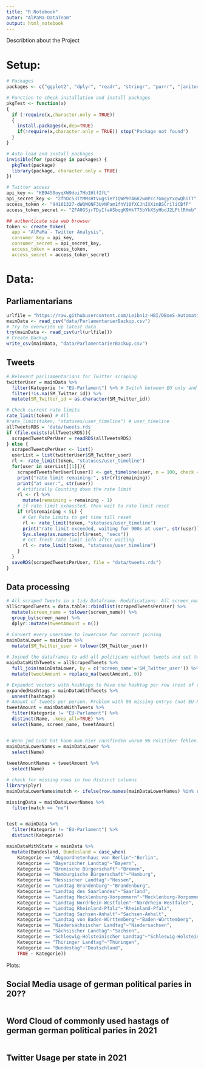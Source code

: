 ---
title: "R Notebook"
autor: "AlPaMa-DataTeam"
output: html_notebook
---

Describtion about the Project

# Setup:
```{r}
# Packages
packages <- c("ggplot2", "dplyr", "readr", "stringr", "purrr", "janitor", "ggrepel", "rtweet", "twitteR", 'purrr', 'tidyr')

# Function to check installation and install packages
pkgTest <- function(x)
{
  if (!require(x,character.only = TRUE))
  {
    install.packages(x,dep=TRUE)
    if(!require(x,character.only = TRUE)) stop("Package not found")
  }
}

# Auto load and install packages
invisible(for (package in packages) {
  pkgTest(package)
  library(package, character.only = TRUE)
})

# Twitter access
api_key <- "KB9450oyqXW9doi7Hb1HlfIfL"
api_secret_key <- "2fhDc53TtMMsHtVugsieYIQWP9T46K2wmPcc7GmgyYxqwQhiTT"
access_token <- "94161327-dWQWONF3UvNPam1fhV10fXCJnIXXinBSCriliCBfP"
access_token_secret <- "ZFA0GSjrTDyIfaASbqgK9Hk775bYkXSyHbdJ2LPtlRHmb"

## authenticate via web browser
token <- create_token(
  app = "AlPaMa - Twitter Analysis",
  consumer_key = api_key,
  consumer_secret = api_secret_key,
  access_token = access_token,
  access_secret = access_token_secret)
```

# Data:
## Parliamentarians 
```{r}
urlfile = "https://raw.githubusercontent.com/Leibniz-HBI/DBoeS-Automatization/master/db/reviewed/Parlamentarier.csv"
mainData <- read_csv("data/ParlamentarierBackup.csv")
# Try to overwrite up latest data
try(mainData <- read_csv(url(urlfile)))
# Create Backup
write_csv(mainData, "data/ParlamentarierBackup.csv")
```
## Tweets 
```{r}
# Relevant parliamentarians for Twitter scraping
twitterUser = mainData %>% 
  filter(Kategorie != "EU-Parlament") %>% # Switch between EU only and non EU by changing the != to ==
  filter(!is.na(SM_Twitter_id)) %>% 
  mutate(SM_Twitter_id = as.character(SM_Twitter_id))

# Check current rate limits
rate_limit(token) # All
#rate_limit(token, "statuses/user_timeline") # user_timeline
allTweetsRDS = 'data/tweets.rds'
if (file.exists(allTweetsRDS)){
  scrapedTweetsPerUser = readRDS(allTweetsRDS)
} else {
  scrapedTweetsPerUser <- list()
  userList = list(twitterUser$SM_Twitter_user)
  rl <- rate_limit(token, "statuses/user_timeline")
  for(user in userList[[1]]){
    scrapedTweetsPerUser[[user]] <- get_timeline(user, n = 100, check = F)
    print("rate limit remaining:", str(rl$remaining))
    print("at user:", str(user))
    # Artifically Counting down the rate limit
    rl <- rl %>% 
      mutate(remaining = remaining - 1)
    # if rate limit exhausted, then wait to rate limit reset
    if (rl$remaining < 5L) {
      # Get Rate Limits to get time till reset
      rl <- rate_limit(token, "statuses/user_timeline")
      print("rate limit exceeded, waiting for 900s at user", str(user))
      Sys.sleep(as.numeric(rl$reset, "secs"))
      # Get fresh rate limit info after waiting
      rl <- rate_limit(token, "statuses/user_timeline")
    }
  }
  saveRDS(scrapedTweetsPerUser, file = "data/tweets.rds")
}

```
## Data processing
```{r}
# All scraped Tweets in a tidy Dataframe. Modifications: All screen_name Data is lowercase, Added Column with amount of Tweets per user
allScrapedTweets = data.table::rbindlist(scrapedTweetsPerUser) %>% 
  mutate(screen_name = tolower(screen_name)) %>% 
  group_by(screen_name) %>% 
  dplyr::mutate(tweetAmount = n())

# Convert every username to lowercase for correct joining
mainDataLower = mainData %>% 
  mutate(SM_Twitter_user = tolower(SM_Twitter_user))
  
# Joined the dataframes to add all politicans without tweets and set tweetsAmount to 0
mainDataWithTweets = allScrapedTweets %>% 
  full_join(mainDataLower, by = c('screen_name'='SM_Twitter_user')) %>% 
  mutate(tweetAmount = replace_na(tweetAmount, 0))

# Expandet vectors with hashtags to have one hashtag per row (rest of the data got duplicated)
expandedHashtags = mainDataWithTweets %>% 
  unnest(hashtags)
# Amount of tweets per person. Problem with 96 missing entrys (not EU-Parlamentarians)
tweetAmount = mainDataWithTweets %>% 
  filter(Kategorie != "EU-Parlament") %>%
  distinct(Name, .keep_all=TRUE) %>% 
  select(Name, screen_name, tweetAmount)


# Wenn jmd Lust hat kann man hier rausfinden warum 96 Politiker fehlen. Eigentlich müsste der full_join alle in Tweet Amount eingefügt haben
mainDataLowerNames = mainDataLower %>% 
  select(Name)
  
tweetAmountNames = tweetAmount %>% 
  select(Name)

# check for missing rows in two distinct columns
library(plyr)
mainDataLowerNames$match <- ifelse(row.names(mainDataLowerNames) %in% row.names(match_df(mainDataLowerNames,tweetAmountNames)),"yes","no")

missingData = mainDataLowerNames %>% 
  filter(match == "no")


test = mainData %>% 
  filter(Kategorie != "EU-Parlament") %>%
  distinct(Kategorie)

mainDataWithState = mainData %>% 
  mutate(Bundesland, Bundesland = case_when(
    Kategorie == "Abgeordnetenhaus von Berlin"~"Berlin",
    Kategorie == "Bayerischer Landtag"~"Bayern",
    Kategorie == "Bremische Bürgerschaft"~"Bremen",
    Kategorie == "Hamburgische Bürgerschaft"~"Hamburg",
    Kategorie == "Hessischer Landtag"~"Hessen",
    Kategorie == "Landtag Brandenburg"~"Brandenburg",
    Kategorie == "Landtag des Saarlandes"~"Saarland",
    Kategorie == "Landtag Mecklenburg-Vorpommern"~"Mecklenburg-Vorpommern",
    Kategorie == "Landtag Nordrhein-Westfalen"~"Nordrhein-Westfalen",
    Kategorie == "Landtag Rheinland-Pfalz"~"Rheinland-Pfalz",
    Kategorie == "Landtag Sachsen-Anhalt"~"Sachsen-Anhalt",
    Kategorie == "Landtag von Baden-Württemberg"~"Baden-Württemberg",
    Kategorie == "Niedersächsischer Landtag"~"Niedersachsen",
    Kategorie == "Sächsischer Landtag"~"Sachsen",
    Kategorie == "Schleswig-Holsteinischer Landtag"~"Schleswig-Holstein",
    Kategorie == "Thüringer Landtag"~"Thüringen",
    Kategorie == "Bundestag"~"Deutschland",
    TRUE ~ Kategorie))

```
Plots:

## Social Media usage of german political paries in 20??
```{r}

```


## Word Cloud of commonly used hastags of german german political paries in 2021
```{r}

```



## Twitter Usage per state in 2021
```{r}

```